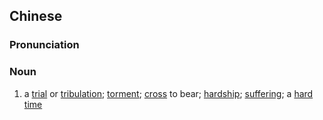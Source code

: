 {{also|磨难}}
==Chinese==
{{zh-forms|s=磨难}}

===Pronunciation===
{{zh-pron
|m=mónàn
|cat=n
}}

===Noun===
{{zh-noun}}

# a [[trial]] or [[tribulation]]; [[torment]]; [[cross]] to bear; [[hardship]]; [[suffering]]; a [[hard time]]
